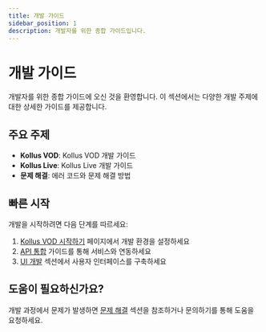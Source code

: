 ```yaml
---
title: 개발 가이드
sidebar_position: 1
description: 개발자를 위한 종합 가이드입니다.
---
```


# 개발 가이드

개발자를 위한 종합 가이드에 오신 것을 환영합니다. 이 섹션에서는 다양한 개발 주제에 대한 상세한 가이드를 제공합니다.

## 주요 주제

- **Kollus VOD**: Kollus VOD 개발 가이드
- **Kollus Live**: Kollus Live 개발 가이드
- **문제 해결**: 에러 코드와 문제 해결 방법

## 빠른 시작

개발을 시작하려면 다음 단계를 따르세요:

1. [Kollus VOD 시작하기](/dev-guide/kollus-vod/getting-started) 페이지에서 개발 환경을 설정하세요
2. [API 통합](/dev-guide/kollus-vod/api-integration) 가이드를 통해 서비스와 연동하세요
3. [UI 개발](/dev-guide/kollus-vod/ui-development) 섹션에서 사용자 인터페이스를 구축하세요

## 도움이 필요하신가요?

개발 과정에서 문제가 발생하면 [문제 해결](/dev-guide/kollus-vod/troubleshooting) 섹션을 참조하거나 문의하기를 통해 도움을 요청하세요.
